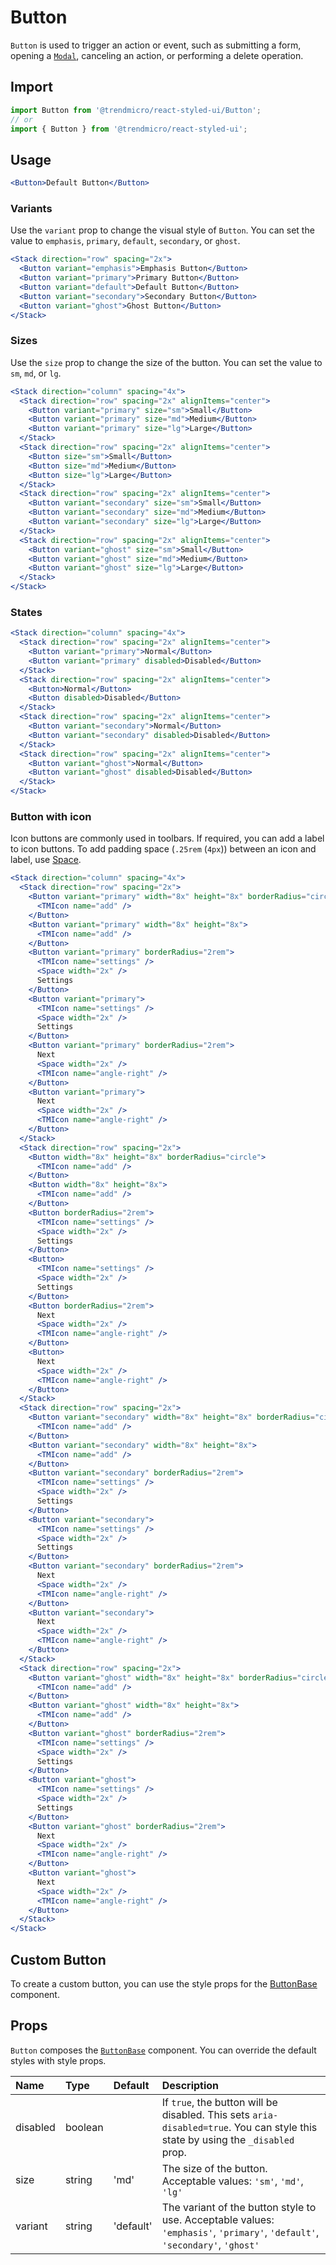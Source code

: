 # Button

`Button` is used to trigger an action or event, such as submitting a form, opening a [`Modal`](./modal), canceling an action, or performing a delete operation.

## Import

```js
import Button from '@trendmicro/react-styled-ui/Button';
// or
import { Button } from '@trendmicro/react-styled-ui';
```

## Usage

```jsx
<Button>Default Button</Button>
```

### Variants

Use the `variant` prop to change the visual style of `Button`. You can set the value to `emphasis`, `primary`, `default`, `secondary`, or `ghost`.

```jsx
<Stack direction="row" spacing="2x">
  <Button variant="emphasis">Emphasis Button</Button>
  <Button variant="primary">Primary Button</Button>
  <Button variant="default">Default Button</Button>
  <Button variant="secondary">Secondary Button</Button>
  <Button variant="ghost">Ghost Button</Button>
</Stack>
```

### Sizes

Use the `size` prop to change the size of the button. You can set the value to `sm`, `md`, or `lg`.

```jsx
<Stack direction="column" spacing="4x">
  <Stack direction="row" spacing="2x" alignItems="center">
    <Button variant="primary" size="sm">Small</Button>
    <Button variant="primary" size="md">Medium</Button>
    <Button variant="primary" size="lg">Large</Button>
  </Stack>
  <Stack direction="row" spacing="2x" alignItems="center">
    <Button size="sm">Small</Button>
    <Button size="md">Medium</Button>
    <Button size="lg">Large</Button>
  </Stack>
  <Stack direction="row" spacing="2x" alignItems="center">
    <Button variant="secondary" size="sm">Small</Button>
    <Button variant="secondary" size="md">Medium</Button>
    <Button variant="secondary" size="lg">Large</Button>
  </Stack>
  <Stack direction="row" spacing="2x" alignItems="center">
    <Button variant="ghost" size="sm">Small</Button>
    <Button variant="ghost" size="md">Medium</Button>
    <Button variant="ghost" size="lg">Large</Button>
  </Stack>
</Stack>
```

### States

```jsx
<Stack direction="column" spacing="4x">
  <Stack direction="row" spacing="2x" alignItems="center">
    <Button variant="primary">Normal</Button>
    <Button variant="primary" disabled>Disabled</Button>
  </Stack>
  <Stack direction="row" spacing="2x" alignItems="center">
    <Button>Normal</Button>
    <Button disabled>Disabled</Button>
  </Stack>
  <Stack direction="row" spacing="2x" alignItems="center">
    <Button variant="secondary">Normal</Button>
    <Button variant="secondary" disabled>Disabled</Button>
  </Stack>
  <Stack direction="row" spacing="2x" alignItems="center">
    <Button variant="ghost">Normal</Button>
    <Button variant="ghost" disabled>Disabled</Button>
  </Stack>
</Stack>
```

### Button with icon

Icon buttons are commonly used in toolbars. If required, you can add a label to icon buttons. To add padding space (`.25rem` (`4px`)) between an icon and label, use [Space](./space).

```jsx
<Stack direction="column" spacing="4x">
  <Stack direction="row" spacing="2x">
    <Button variant="primary" width="8x" height="8x" borderRadius="circle">
      <TMIcon name="add" />
    </Button>
    <Button variant="primary" width="8x" height="8x">
      <TMIcon name="add" />
    </Button>
    <Button variant="primary" borderRadius="2rem">
      <TMIcon name="settings" />
      <Space width="2x" />
      Settings
    </Button>
    <Button variant="primary">
      <TMIcon name="settings" />
      <Space width="2x" />
      Settings
    </Button>
    <Button variant="primary" borderRadius="2rem">
      Next
      <Space width="2x" />
      <TMIcon name="angle-right" />
    </Button>
    <Button variant="primary">
      Next
      <Space width="2x" />
      <TMIcon name="angle-right" />
    </Button>
  </Stack>
  <Stack direction="row" spacing="2x">
    <Button width="8x" height="8x" borderRadius="circle">
      <TMIcon name="add" />
    </Button>
    <Button width="8x" height="8x">
      <TMIcon name="add" />
    </Button>
    <Button borderRadius="2rem">
      <TMIcon name="settings" />
      <Space width="2x" />
      Settings
    </Button>
    <Button>
      <TMIcon name="settings" />
      <Space width="2x" />
      Settings
    </Button>
    <Button borderRadius="2rem">
      Next
      <Space width="2x" />
      <TMIcon name="angle-right" />
    </Button>
    <Button>
      Next
      <Space width="2x" />
      <TMIcon name="angle-right" />
    </Button>
  </Stack>
  <Stack direction="row" spacing="2x">
    <Button variant="secondary" width="8x" height="8x" borderRadius="circle">
      <TMIcon name="add" />
    </Button>
    <Button variant="secondary" width="8x" height="8x">
      <TMIcon name="add" />
    </Button>
    <Button variant="secondary" borderRadius="2rem">
      <TMIcon name="settings" />
      <Space width="2x" />
      Settings
    </Button>
    <Button variant="secondary">
      <TMIcon name="settings" />
      <Space width="2x" />
      Settings
    </Button>
    <Button variant="secondary" borderRadius="2rem">
      Next
      <Space width="2x" />
      <TMIcon name="angle-right" />
    </Button>
    <Button variant="secondary">
      Next
      <Space width="2x" />
      <TMIcon name="angle-right" />
    </Button>
  </Stack>
  <Stack direction="row" spacing="2x">
    <Button variant="ghost" width="8x" height="8x" borderRadius="circle">
      <TMIcon name="add" />
    </Button>
    <Button variant="ghost" width="8x" height="8x">
      <TMIcon name="add" />
    </Button>
    <Button variant="ghost" borderRadius="2rem">
      <TMIcon name="settings" />
      <Space width="2x" />
      Settings
    </Button>
    <Button variant="ghost">
      <TMIcon name="settings" />
      <Space width="2x" />
      Settings
    </Button>
    <Button variant="ghost" borderRadius="2rem">
      Next
      <Space width="2x" />
      <TMIcon name="angle-right" />
    </Button>
    <Button variant="ghost">
      Next
      <Space width="2x" />
      <TMIcon name="angle-right" />
    </Button>
  </Stack>
</Stack>
```

## Custom Button

To create a custom button, you can use the style props for the [ButtonBase](./buttonbase) component.

## Props

`Button` composes the [`ButtonBase`](./buttonbase) component. You can override the default styles with style props.

| Name | Type | Default | Description |
| :--- | :--- | :------ | :---------- |
| disabled | boolean | | If `true`, the button will be disabled. This sets `aria-disabled=true`. You can style this state by using the `_disabled` prop. |
| size | string | 'md' | The size of the button. Acceptable values: `'sm'`, `'md'`, `'lg'` |
| variant | string | 'default' | The variant of the button style to use. Acceptable values: `'emphasis'`, `'primary'`, `'default'`, `'secondary'`, `'ghost'` |

